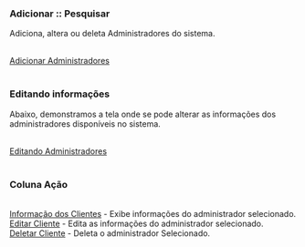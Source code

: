 === Adicionar :: Pesquisar ===

Adiciona, altera ou deleta Administradores do sistema.


<br>
[[/images/admin-1.png|Adicionar Administradores]]<br>
<br>

=== Editando informações ===
Abaixo, demonstramos a tela onde se pode alterar as informações dos administradores disponíveis no sistema.

<br>
[[/images/admin-2.png|Editando Administradores]]<br>
<br>

=== Coluna Ação ===
<br>
[[/images/info.png|Informação dos Clientes]] - Exibe informações do administrador selecionado.<br>
[[/images/edit.png|Editar Cliente]] - Edita as informações do administrador selecionado.<br>
[[/images/delete.png|Deletar Cliente]] - Deleta o administrador Selecionado.<br>
<br>

